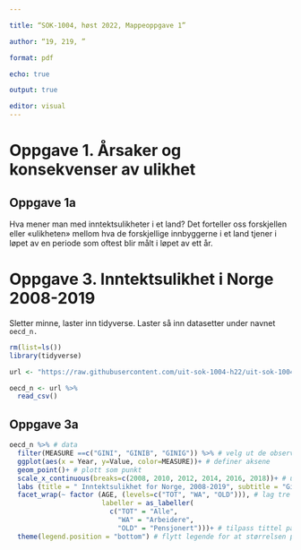 ```yaml
---

title: “SOK-1004, høst 2022, Mappeoppgave 1”

author: “19, 219, ”

format: pdf

echo: true

output: true

editor: visual
---
```


# **Oppgave 1. Årsaker og konsekvenser av ulikhet**

## **Oppgave 1a**

Hva mener man med inntektsulikheter i et land? Det forteller oss forskjellen eller «ulikheten» mellom hva de forskjellige innbyggerne i et land tjener i løpet av en periode som oftest blir målt i løpet av ett år. 


# **Oppgave 3. Inntektsulikhet i Norge 2008-2019**

Sletter minne, laster inn tidyverse. Laster så inn datasetter under navnet `oecd_n.`

```r
rm(list=ls())
library(tidyverse)

url <- "https://raw.githubusercontent.com/uit-sok-1004-h22/uit-sok-1004-h22.github.io/main/data/oecd_data_nor.csv"

oecd_n <- url %>% 
  read_csv()
```

## **Oppgave 3a**

```r
oecd_n %>% # data
  filter(MEASURE ==c("GINI", "GINIB", "GINIG")) %>% # velg ut de observasjonene vi vil ha
  ggplot(aes(x = Year, y=Value, color=MEASURE))+ # definer aksene
  geom_point()+ # plott som punkt
  scale_x_continuous(breaks=c(2008, 2010, 2012, 2014, 2016, 2018))+ # unngår at årstall blir gjort om til desimal
  labs (title = " Inntektsulikhet for Norge, 2008-2019", subtitle = "Gini-koeffisienten...bla bla bla", y = "Antall", x= "År")+ # tittel på figuren og benevning av aksene
  facet_wrap(~ factor (AGE, (levels=c("TOT", "WA", "OLD"))), # lag tre paneler etter alder i fornuftig rekkefølge med passende titler 
                       labeller = as_labeller(
                         c("TOT" = "Alle", 
                           "WA" = "Arbeidere", 
                           "OLD" = "Pensjonert")))+ # tilpass tittel på panelene
  theme(legend.position = "bottom") # flytt legende for at størrelsen på plottene blir bra
```
